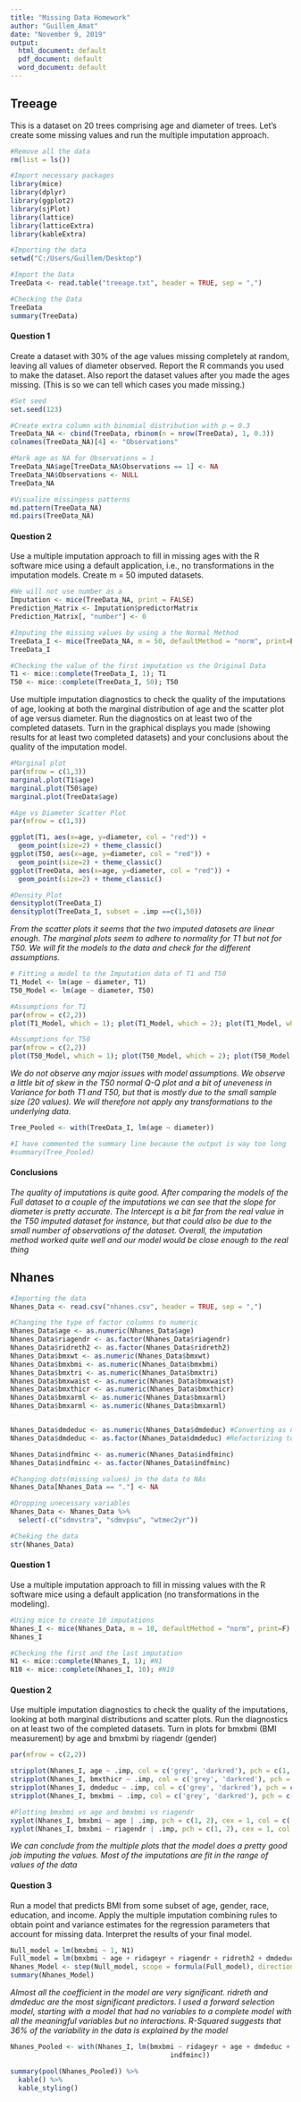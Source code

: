 ```yaml
---
title: "Missing Data Homework"
author: "Guillem_Amat"
date: "November 9, 2019"
output:
  html_document: default
  pdf_document: default
  word_document: default
---
```


## Treeage  

This is a dataset on 20 trees comprising age and diameter of trees. Let's create some missing values and run the multiple imputation approach.  

```r
#Remove all the data
rm(list = ls())

#Import necessary packages
library(mice)
library(dplyr)
library(ggplot2)
library(sjPlot)
library(lattice)
library(latticeExtra)
library(kableExtra)

```

```r
#Importing the data
setwd("C:/Users/Guillem/Desktop")

#Import the Data
TreeData <- read.table("treeage.txt", header = TRUE, sep = ",")

#Checking the Data
TreeData
summary(TreeData)
```

#### Question 1  

Create a dataset with 30% of the age values missing completely at random, leaving all values of diameter observed. Report the R commands you used to make the dataset. Also report the dataset values after you made the ages missing. (This is so we can tell which cases you made missing.)   

```r

#Set seed
set.seed(123)

#Create extra column with binomial distribution with p = 0.3
TreeData_NA <- cbind(TreeData, rbinom(n = nrow(TreeData), 1, 0.3))
colnames(TreeData_NA)[4] <- "Observations"

#Mark age as NA for Observations = 1
TreeData_NA$age[TreeData_NA$Observations == 1] <- NA
TreeData_NA$Observations <- NULL
TreeData_NA

```

```r

#Visualize missingess patterns
md.pattern(TreeData_NA)
md.pairs(TreeData_NA)

```

#### Question 2  

Use a multiple imputation approach to fill in missing ages with the R software mice using a default application, i.e., no transformations in the imputation models. Create m = 50 imputed datasets.  

```r

#We will not use number as a 
Imputation <- mice(TreeData_NA, print = FALSE)
Prediction_Matrix <- Imputation$predictorMatrix
Prediction_Matrix[, "number"] <- 0

#Imputing the missing values by using a the Normal Method
TreeData_I <- mice(TreeData_NA, m = 50, defaultMethod = "norm", print=F, pred = Prediction_Matrix)
TreeData_I

#Checking the value of the first imputation vs the Original Data
T1 <- mice::complete(TreeData_I, 1); T1
T50 <- mice::complete(TreeData_I, 50); T50

```

Use multiple imputation diagnostics to check the quality of the imputations of age, looking at both the marginal distribution of age and the scatter plot of age versus diameter. Run the diagnostics on at least two of the completed datasets. Turn in the graphical displays you made (showing results for at least two completed datasets) and your conclusions about the quality of the imputation model.  

```r

#Marginal plot
par(mfrow = c(1,3))
marginal.plot(T1$age)
marginal.plot(T50$age)
marginal.plot(TreeData$age)

```

```r

#Age vs Diameter Scatter Plot
par(mfrow = c(1,3))

ggplot(T1, aes(x=age, y=diameter, col = "red")) +
  geom_point(size=2) + theme_classic()
ggplot(T50, aes(x=age, y=diameter, col = "red")) +
  geom_point(size=2) + theme_classic()
ggplot(TreeData, aes(x=age, y=diameter, col = "red")) +
  geom_point(size=2) + theme_classic()

```

```r

#Density Plot
densityplot(TreeData_I)
densityplot(TreeData_I, subset = .imp ==c(1,50))

```

_From the scatter plots it seems that the two imputed datasets are linear enough. The marginal plots seem to adhere to normality for T1 but not for T50. We will fit the models to the data and check for the different assumptions._  


```r
# Fitting a model to the Imputation data of T1 and T50
T1_Model <- lm(age ~ diameter, T1)
T50_Model <- lm(age ~ diameter, T50)

#Assumptions for T1
par(mfrow = c(2,2))
plot(T1_Model, which = 1); plot(T1_Model, which = 2); plot(T1_Model, which = 3); plot(T1_Model, which = 5) 

#Assumptions for T50
par(mfrow = c(2,2))
plot(T50_Model, which = 1); plot(T50_Model, which = 2); plot(T50_Model, which = 3); plot(T50_Model, which = 5) 

```

_We do not observe any major issues with model assumptions. We observe a little bit of skew in the T50 normal Q-Q plot and a bit of uneveness in Variance for both T1 and T50, but that is mostly due to the small sample size (20 values). We will therefore not apply any transformations to the underlying data._


```r

Tree_Pooled <- with(TreeData_I, lm(age ~ diameter))

#I have commented the summary line because the output is way too long
#summary(Tree_Pooled)

```


#### Conclusions  

_The quality of imputations is quite good. After comparing the models of the Full dataset to a couple of the imputations we can see that the slope for diameter is pretty accurate. The Intercept is a bit far from the real value in the T50 imputed dataset for instance, but that could also be due to the small number of observations of the dataset. Overall, the imputation method worked quite well and our model would be close enough to the real thing_  


## Nhanes  


```r

#Importing the data
Nhanes_Data <- read.csv("nhanes.csv", header = TRUE, sep = ",")

#Changing the type of factor columns to numeric
Nhanes_Data$age <- as.numeric(Nhanes_Data$age)
Nhanes_Data$riagendr <- as.factor(Nhanes_Data$riagendr)
Nhanes_Data$ridreth2 <- as.factor(Nhanes_Data$ridreth2)
Nhanes_Data$bmxwt <- as.numeric(Nhanes_Data$bmxwt)
Nhanes_Data$bmxbmi <- as.numeric(Nhanes_Data$bmxbmi)
Nhanes_Data$bmxtri <- as.numeric(Nhanes_Data$bmxtri)
Nhanes_Data$bmxwaist <- as.numeric(Nhanes_Data$bmxwaist)
Nhanes_Data$bmxthicr <- as.numeric(Nhanes_Data$bmxthicr)
Nhanes_Data$bmxarml <- as.numeric(Nhanes_Data$bmxarml)
Nhanes_Data$bmxarml <- as.numeric(Nhanes_Data$bmxarml)


Nhanes_Data$dmdeduc <- as.numeric(Nhanes_Data$dmdeduc) #Converting as num
Nhanes_Data$dmdeduc <- as.factor(Nhanes_Data$dmdeduc) #Refactorizing to drop unused levels

Nhanes_Data$indfminc <- as.numeric(Nhanes_Data$indfminc)
Nhanes_Data$indfminc <- as.factor(Nhanes_Data$indfminc)

#Changing dots(missing values) in the data to NAs
Nhanes_Data[Nhanes_Data == "."] <- NA

#Dropping unecessary variables
Nhanes_Data <- Nhanes_Data %>%
  select(-c("sdmvstra", "sdmvpsu", "wtmec2yr"))

#Cheking the data
str(Nhanes_Data)

```

#### Question 1  

Use a multiple imputation approach to fill in missing values with the R software mice using a default application (no transformations in the modeling).  

```r

#Using mice to create 10 imputations
Nhanes_I <- mice(Nhanes_Data, m = 10, defaultMethod = "norm", print=F)
Nhanes_I

#Checking the first and the last imputation
N1 <- mice::complete(Nhanes_I, 1); #N1
N10 <- mice::complete(Nhanes_I, 10); #N10

```

#### Question 2  

Use multiple imputation diagnostics to check the quality of the imputations, looking at both marginal distributions and scatter plots. Run the diagnostics on at least two of the completed datasets. Turn in plots for bmxbmi (BMI measurement) by age and bmxbmi by riagendr (gender)  

```r

par(mfrow = c(2,2))

stripplot(Nhanes_I, age ~ .imp, col = c('grey', 'darkred'), pch = c(1, 1))
stripplot(Nhanes_I, bmxthicr ~ .imp, col = c('grey', 'darkred'), pch = c(1, 1))
stripplot(Nhanes_I, dmdeduc ~ .imp, col = c('grey', 'darkred'), pch = c(1, 1))
stripplot(Nhanes_I, bmxbmi ~ .imp, col = c('grey', 'darkred'), pch = c(1, 1))

```

```r

#Plotting bmxbmi vs age and bmxbmi vs riagendr
xyplot(Nhanes_I, bmxbmi ~ age | .imp, pch = c(1, 2), cex = 1, col = c('grey', 'darkred'))
xyplot(Nhanes_I, bmxbmi ~ riagendr | .imp, pch = c(1, 2), cex = 1, col = c('grey', 'darkred'))
```

_We can conclude from the multiple plots that the model does a pretty good job imputing the values. Most of the imputations are fit in the range of values of the data_  

#### Question 3  

Run a model that predicts BMI from some subset of age, gender, race, education, and income. Apply the multiple imputation combining rules to obtain point and variance estimates for the regression parameters that account for missing data. Interpret the results of your final model. 

```r

Null_model = lm(bmxbmi ~ 1, N1)
Full_model = lm(bmxbmi ~ age + ridageyr + riagendr + ridreth2 + dmdeduc + indfminc, N1)
Nhanes_Model <- step(Null_model, scope = formula(Full_model), direction = 'forward', trace = 0)
summary(Nhanes_Model)

```

_Almost all the coefficient in the model are very significant. ridreth and dmdeduc are the most significant predictors. I used a forward selection model, starting with a model that had no variables to a complete model with all the meaningful variables but no interactions. R-Squared suggests that 36% of the variability in the data is explained by the model_  

```r
Nhanes_Pooled <- with(Nhanes_I, lm(bmxbmi ~ ridageyr + age + dmdeduc + riagendr + ridreth2 +
                                        indfminc))

summary(pool(Nhanes_Pooled)) %>%
  kable() %>%
  kable_styling()
```

